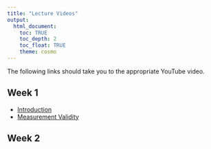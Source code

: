 ```yaml
---
title: "Lecture Videos"
output: 
  html_document:
    toc: TRUE
    toc_depth: 2
    toc_float: TRUE
    theme: cosmo
---
```


The following links should take you to the appropriate YouTube video.

## Week 1
- [Introduction](https://youtu.be/0w6LF4Z0b60)
- [Measurement Validity](https://youtu.be/ygvxDHE5In4)

## Week 2
